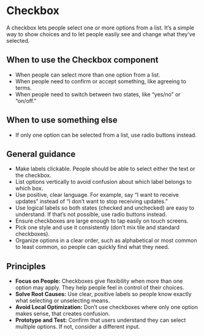 

<Meta title="Using the Design System/Checkbox" />

# Checkbox
A checkbox lets people select one or more options from a list. It’s a simple way to show choices and to let people easily see and change what they’ve selected. 

<Canvas of={CheckboxStories.Default} />

## When to use the Checkbox component 
- When people can select more than one option from a list. 
- When people need to confirm or accept something, like agreeing to terms. 
- When people need to switch between two states, like “yes/no” or “on/off.” 

## When to use something else 
- If only one option can be selected from a list, use radio buttons instead. 

## General guidance 
- Make labels clickable. People should be able to select either the text or the checkbox. 
- List options vertically to avoid confusion about which label belongs to which box. 
- Use positive, clear language. For example, say “I want to receive updates” instead of “I don’t want to stop receiving updates.” 
- Use logical labels so both states (checked and unchecked) are easy to understand. If that’s not possible, use radio buttons instead. 
- Ensure checkboxes are large enough to tap easily on touch screens. 
- Pick one style and use it consistently (don’t mix tile and standard checkboxes). 
- Organize options in a clear order, such as alphabetical or most common to least common, so people can quickly find what they need. 

## Principles 
- **Focus on People:** Checkboxes give flexibility when more than one option may apply. They help people feel in control of their choices. 
- **Solve Root Causes:** Use clear, positive labels so people know exactly what selecting or unselecting means. 
- **Avoid Local Optimization:** Don’t use checkboxes where only one option makes sense, that creates confusion. 
- **Prototype and Test:** Confirm that users understand they can select multiple options. If not, consider a different input. 